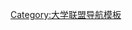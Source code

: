 {{Navbox
|name = 全球科技大学联盟
|title = 全球科技大学联盟 GlobalTech
|state = {{{state|autocollapse}}}
|listclass = hlist
|titlestyle = color:#FFDB58; background:#333333;

|list1 =
* {{flagicon|USA}} [[加州理工学院]]
* {{flagicon|USA}} [[卡内基梅隆大学]]
* {{flagicon|CHE}} [[苏黎世联邦理工学院]]
* {{flagicon|USA}} [[佐治亚理工大学]]
* {{flagicon|GBR}} [[帝国理工学院]]
* {{flagicon|IND}} [[印度理工学院|印度理工学院（孟买）]]
* {{flagicon|SIN}} [[南洋理工大学]]
* {{flagicon|CHN}} [[上海交通大学]]
* {{flagicon|GER}} [[慕尼黑工业大学]]
* {{flagicon|AUS}} [[新南威尔士大学]]
}}<noinclude>
{{collapsible option}}
[[Category:大学联盟导航模板]]
</noinclude>